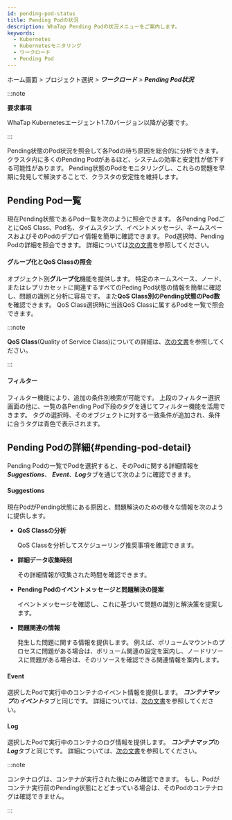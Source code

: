 ```yaml
---
id: pending-pod-status
title: Pending Podの状況
description: WhaTap Pending Podの状況メニューをご案内します。
keywords:
  - Kubernetes
  - Kubernetesモニタリング
  - ワークロード
  - Pending Pod
---
```


ホーム画面 &gt; プロジェクト選択 &gt; ***ワークロード*** &gt; ***Pending Pod状況***

:::note 

**要求事項**

WhaTap Kubernetesエージェント1.7.0バージョン以降が必要です。 

:::

Pending状態のPod状況を照会して各Podの待ち原因を総合的に分析できます。 クラスタ内に多くのPending Podがあるほど、システムの効率と安定性が低下する可能性があります。 Pending状態のPodをモニタリングし、これらの問題を早期に発見して解決することで、クラスタの安定性を維持します。 

## Pending Pod一覧

現在Pending状態であるPod一覧を次のように照会できます。 各Pending PodごとにQoS Class、Pod名、タイムスタンプ、イベントメッセージ、ネームスペースおよびそのPodのデプロイ情報を簡単に確認できます。 Pod選択時、Pending Podの詳細を照会できます。 詳細については[次の文書](#pending-pod-detail)を参照してください。 

<ImgLang img='k8s-pending-pod-status.png' desc='Pending Podリスト' />

#### グループ化とQoS Classの照会

オブジェクト別**グループ化**機能を提供します。 特定のネームスペース、ノード、またはレプリカセットに関連するすべてのPeding Pod状態の情報を簡単に確認し、問題の識別と分析に容易です。 また**QoS Class別のPending状態のPod数**を確認できます。 QoS Class選択時に当該QoS Classに属するPodを一覧で照会できます。

<ImgLang img='k8s-pending-pod-status-gr-qos.png' desc='Pending Podのグループ化とQoSクラスの照会' />

:::note 

**QoS Class**(Quality of Service Class)についての詳細は、[次の文書](https://kubernetes.io/docs/tasks/configure-pod-container/quality-service-pod/)を参照してください。 

:::

#### フィルター

フィルター機能により、追加の条件別検索が可能です。 上段のフィルター選択画面の他に、一覧の各Pending Pod下段のタグを通じてフィルター機能を活用できます。 タグの選択時、そのオブジェクトに対する一致条件が追加され、条件に合うタグは青色で表示されます。 

<ImgLang img='k8s-pending-pod-status-filter.png' desc='Pending Podフィルター' />

## Pending Podの詳細{#pending-pod-detail}

Pending Podの一覧でPodを選択すると、そのPodに関する詳細情報を***Suggestions***、 ***Event***、***Log***タブを通じて次のように確認できます。 

<ImgLang img='k8s-pending-pod-status-detail.png' desc='Pending Pod詳細' />

#### Suggestions

現在PodがPending状態にある原因と、問題解決のための様々な情報を次のように提供します。 

- **QoS Classの分析**

  QoS Classを分析してスケジューリング推奨事項を確認できます。 

- **詳細データ収集時刻**

  その詳細情報が収集された時間を確認できます。 

- **Pending Podのイベントメッセージと問題解決の提案**

  イベントメッセージを確認し、これに基づいて問題の識別と解決策を提案します。 

- **問題関連の情報**

  発生した問題に関する情報を提供します。 例えば、ボリュームマウントのプロセスに問題がある場合は、ボリューム関連の設定を案内し、ノードリソースに問題がある場合は、そのリソースを確認できる関連情報を案内します。 

#### Event

選択したPodで実行中のコンテナのイベント情報を提供します。 ***コンテナマップ***の***イベント***タブと同じです。 詳細については、[次の文書](https://docs.whatap.io/kubernetes/container-map-event)を参照してください。

#### Log

選択したPodで実行中のコンテナのログ情報を提供します。 ***コンテナマップ***の***Log***タブと同じです。 詳細については、[次の文書](https://docs.whatap.io/kubernetes/container-map-log)を参照してください。 

:::note 

コンテナログは、コンテナが実行された後にのみ確認できます。 もし、Podがコンテナ実行前のPending状態にとどまっている場合は、そのPodのコンテナログは確認できません。 

:::
